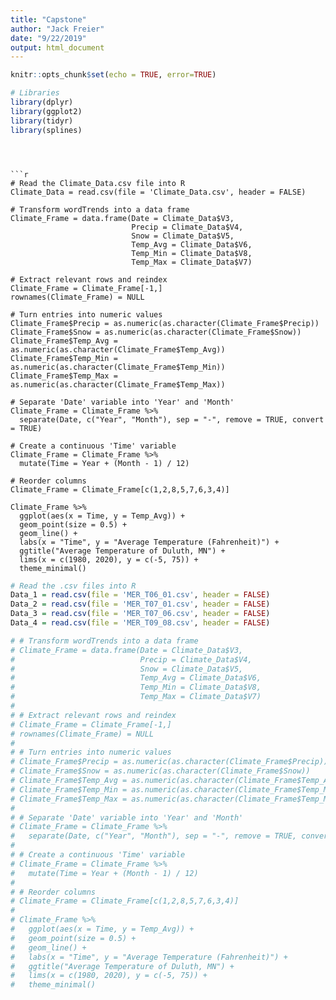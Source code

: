 ```yaml
---
title: "Capstone"
author: "Jack Freier"
date: "9/22/2019"
output: html_document
---
```


```r
knitr::opts_chunk$set(echo = TRUE, error=TRUE)
```

```r
# Libraries
library(dplyr)
library(ggplot2)
library(tidyr)
library(splines)
```
```



```r
# Read the Climate_Data.csv file into R
Climate_Data = read.csv(file = 'Climate_Data.csv', header = FALSE)

# Transform wordTrends into a data frame
Climate_Frame = data.frame(Date = Climate_Data$V3,
                           Precip = Climate_Data$V4,
                           Snow = Climate_Data$V5,
                           Temp_Avg = Climate_Data$V6,
                           Temp_Min = Climate_Data$V8,
                           Temp_Max = Climate_Data$V7)

# Extract relevant rows and reindex
Climate_Frame = Climate_Frame[-1,]
rownames(Climate_Frame) = NULL

# Turn entries into numeric values
Climate_Frame$Precip = as.numeric(as.character(Climate_Frame$Precip))
Climate_Frame$Snow = as.numeric(as.character(Climate_Frame$Snow))
Climate_Frame$Temp_Avg = as.numeric(as.character(Climate_Frame$Temp_Avg))
Climate_Frame$Temp_Min = as.numeric(as.character(Climate_Frame$Temp_Min))
Climate_Frame$Temp_Max = as.numeric(as.character(Climate_Frame$Temp_Max))

# Separate 'Date' variable into 'Year' and 'Month'
Climate_Frame = Climate_Frame %>%
  separate(Date, c("Year", "Month"), sep = "-", remove = TRUE, convert = TRUE)

# Create a continuous 'Time' variable
Climate_Frame = Climate_Frame %>%
  mutate(Time = Year + (Month - 1) / 12)

# Reorder columns
Climate_Frame = Climate_Frame[c(1,2,8,5,7,6,3,4)]

Climate_Frame %>%
  ggplot(aes(x = Time, y = Temp_Avg)) +
  geom_point(size = 0.5) +
  geom_line() +
  labs(x = "Time", y = "Average Temperature (Fahrenheit)") +
  ggtitle("Average Temperature of Duluth, MN") +
  lims(x = c(1980, 2020), y = c(-5, 75)) +
  theme_minimal()
```


```r
# Read the .csv files into R
Data_1 = read.csv(file = 'MER_T06_01.csv', header = FALSE)
Data_2 = read.csv(file = 'MER_T07_01.csv', header = FALSE)
Data_3 = read.csv(file = 'MER_T07_06.csv', header = FALSE)
Data_4 = read.csv(file = 'MER_T09_08.csv', header = FALSE)

# # Transform wordTrends into a data frame
# Climate_Frame = data.frame(Date = Climate_Data$V3,
#                            Precip = Climate_Data$V4,
#                            Snow = Climate_Data$V5,
#                            Temp_Avg = Climate_Data$V6,
#                            Temp_Min = Climate_Data$V8,
#                            Temp_Max = Climate_Data$V7)
# 
# # Extract relevant rows and reindex
# Climate_Frame = Climate_Frame[-1,]
# rownames(Climate_Frame) = NULL
# 
# # Turn entries into numeric values
# Climate_Frame$Precip = as.numeric(as.character(Climate_Frame$Precip))
# Climate_Frame$Snow = as.numeric(as.character(Climate_Frame$Snow))
# Climate_Frame$Temp_Avg = as.numeric(as.character(Climate_Frame$Temp_Avg))
# Climate_Frame$Temp_Min = as.numeric(as.character(Climate_Frame$Temp_Min))
# Climate_Frame$Temp_Max = as.numeric(as.character(Climate_Frame$Temp_Max))
# 
# # Separate 'Date' variable into 'Year' and 'Month'
# Climate_Frame = Climate_Frame %>%
#   separate(Date, c("Year", "Month"), sep = "-", remove = TRUE, convert = TRUE)
# 
# # Create a continuous 'Time' variable
# Climate_Frame = Climate_Frame %>%
#   mutate(Time = Year + (Month - 1) / 12)
# 
# # Reorder columns
# Climate_Frame = Climate_Frame[c(1,2,8,5,7,6,3,4)]
# 
# Climate_Frame %>%
#   ggplot(aes(x = Time, y = Temp_Avg)) +
#   geom_point(size = 0.5) +
#   geom_line() +
#   labs(x = "Time", y = "Average Temperature (Fahrenheit)") +
#   ggtitle("Average Temperature of Duluth, MN") +
#   lims(x = c(1980, 2020), y = c(-5, 75)) +
#   theme_minimal()
```